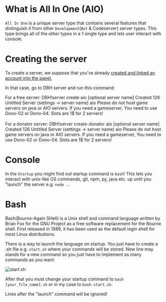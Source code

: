 
# What is All In One (AIO)

`All In One` is a unique server type that contains several features that distinguish it from other `Development`(`Bot` & Codeserver) server types. This type brings all of the other types in a 1 single type and lets user interact with console.

# Creating the server

To create a server, we suppose that you've already [created and linked an account into the panel.](https://docs.danbot.dev/getting-started)

In that case, go to DBH server and run this command:

For a free server: 
<DiscordMessages no-background>
  <DiscordMessage
	author="Jonfirexbox"
	avatar="https://avatars.githubusercontent.com/u/66625200?v=4"
	roleColor='#00cfff'
    roleName='Client'
	>DBH!server create aio [optional server name]</DiscordMessage>
  <DiscordMessage 
    author='DanBot Hosting'
	avatar='https://images-ext-1.discordapp.net/external/9j2_RacvCl8mly7hALccyH0PsM-tbJYm8twQKGf_3jY/https/cdn.discordapp.com/avatars/640161047671603205/718aa5783508125a02e3b244a1bf096e.png'
	roleColor='#0329d3'
	bot='true'
	verified='false'>
  <DiscordEmbed slot="embeds" color="#00FF00">
	  <DiscordEmbedFields slot="fields">
	    <DiscordEmbedField fieldTitle="__**Status**__"> Created </DiscordEmbedField>
        <DiscordEmbedField fieldTitle="__**Created for user ID**__"> 126 </DiscordEmbedField>
        <DiscordEmbedField fieldTitle="__**Server name**__"> Untitled Server (settings -> server name) </DiscordEmbedField>
        <DiscordEmbedField fieldTitle="__**Type**__">	aio	</DiscordEmbedField>
        <DiscordEmbedField fieldTitle="__**WARNING**__"> Please do not host game servers on java or AIO servers. If you need a gameserver, You need to use Dono-02 or Dono-04. Slots are 1$ for 2 servers! </DiscordEmbedField>
	  </DiscordEmbedFields>
	</DiscordEmbed>
   </DiscordMessage>
</DiscordMessages>
<br></br>
For a donator server: 
<DiscordMessages no-background>
  <DiscordMessage
	author="Jonfirexbox"
	avatar="https://avatars.githubusercontent.com/u/66625200?v=4"
    roleName='Donator'
	roleColor='#ff00a0'
	roleIcon='https://images-ext-1.discordapp.net/external/jcxosamsnMQwF-XU7dDsYt5Mz_ti0BRJc5pzpGSDPQ0/https/cdn.discordapp.com/role-icons/898041754564046869/576cbb697c65c8fffe1df17961401d8b.png?format=webp&quality=lossless'
	>DBH!server create-donator aio [optional server name]</DiscordMessage>
<DiscordMessage 
    author='DanBot Hosting'
	avatar='https://images-ext-1.discordapp.net/external/9j2_RacvCl8mly7hALccyH0PsM-tbJYm8twQKGf_3jY/https/cdn.discordapp.com/avatars/640161047671603205/718aa5783508125a02e3b244a1bf096e.png'
	roleColor='#0329d3'
	bot='true'
	verified='false'>
  <DiscordEmbed slot="embeds" color="#00FF00">
      <DiscordEmbedFields slot="fields">
        <DiscordEmbedField fieldTitle="__Status__"> Created </DiscordEmbedField>
        <DiscordEmbedField fieldTitle="__Created for user ID__"> 126 </DiscordEmbedField>
        <DiscordEmbedField fieldTitle="__Server name__"> Untitled Server (settings -> server name) </DiscordEmbedField>
        <DiscordEmbedField fieldTitle="__Type__">	aio	</DiscordEmbedField>
        <DiscordEmbedField fieldTitle="__WARNING__"> Please do not host game servers on java or AIO servers. If you need a gameserver, You need to use Dono-02 or Dono-04. Slots are 1$ for 2 servers! </DiscordEmbedField>
	  </DiscordEmbedFields>
	</DiscordEmbed>
   </DiscordMessage>
</DiscordMessages>

# Console

In the `Startup` you might find out startup command is `bash`! This lets you interact with unix-like OS commands, git, npm, py, java etc. up until you "launch" the server e.g. `node .`.

# Bash

Bash(Bourne-Again SHell) is a Unix shell and command language written by Brian Fox for the GNU Project as a free software replacement for the Bourne shell. First released in 1989, it has been used as the default login shell for most Linux distributions.

<Redirect
  href="https://en.wikipedia.org/wiki/Bash_(Unix_shell)"
  label="Source: Wikipedia"
/>

There is a way to launch the language on startup. You just have to create a .sh file e.g. `start.sh` where your commands will be stored. New line may stands for a new command so you just have to implement as many commands as you want:

![start.sh](/content/aio/start.sh.png)

After that you must change your startup command to `bash [your_file_name].sh` or in my case to `bash start.sh`.

<Tip>Lines after the "launch" command will be ignored!</Tip>

<Redirect
  href="https://www.youtube.com/watch?v=I4EWvMFj37g"
  label="Youtube: Bash in 100 Seconds"
/>
